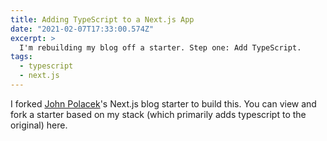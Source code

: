```yaml
---
title: Adding TypeScript to a Next.js App
date: "2021-02-07T17:33:00.574Z"
excerpt: >
  I'm rebuilding my blog off a starter. Step one: Add TypeScript.
tags:
  - typescript
  - next.js
---
```


I forked [John Polacek](http://johnpolacek.com/)'s <Link external href="https://nextjs.org">Next.js</Link> blog starter to build this.
You can view and fork a starter based on my stack (which primarily adds typescript to the original) <Link external href="https://nextjs-mdx-themeui-ts-starter.erikdstock.vercel.app" >here</Link>.
